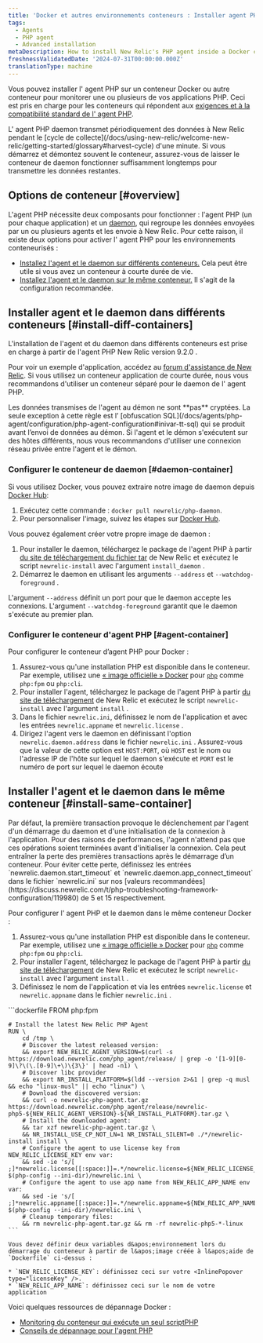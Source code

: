 ```yaml
---
title: 'Docker et autres environnements conteneurs : Installer agent PHP'
tags:
  - Agents
  - PHP agent
  - Advanced installation
metaDescription: How to install New Relic's PHP agent inside a Docker container or other container to monitor your PHP apps.
freshnessValidatedDate: '2024-07-31T00:00:00.000Z'
translationType: machine
---
```


Vous pouvez installer l&apos; agent PHP sur un conteneur Docker ou autre conteneur pour monitorer une ou plusieurs de vos applications PHP. Ceci est pris en charge pour les conteneurs qui répondent aux [exigences et à la compatibilité standard de l&apos; agent PHP](/docs/agents/php-agent/getting-started/php-agent-compatibility-requirements).

<Callout variant="important">
  L&apos; agent PHP daemon transmet périodiquement des données à New Relic pendant le [cycle de collecte](/docs/using-new-relic/welcome-new-relic/getting-started/glossary#harvest-cycle) d&apos;une minute. Si vous démarrez et démontez souvent le conteneur, assurez-vous de laisser le conteneur de daemon fonctionner suffisamment longtemps pour transmettre les données restantes.
</Callout>

## Options de conteneur [#overview]

L&apos;agent PHP nécessite deux composants pour fonctionner : l&apos;agent PHP (un pour chaque application) et un [daemon](/docs/agents/php-agent/getting-started/new-relic-daemon-processes), qui regroupe les données envoyées par un ou plusieurs agents et les envoie à New Relic. Pour cette raison, il existe deux options pour activer l&apos; agent PHP pour les environnements conteneurisés :

* [Installez l&apos;agent et le daemon sur différents conteneurs.](#install-diff-containers) Cela peut être utile si vous avez un conteneur à courte durée de vie.
* [Installez l&apos;agent et le daemon sur le même conteneur.](#install-same-container) Il s&apos;agit de la configuration recommandée.

## Installer agent et le daemon dans différents conteneurs [#install-diff-containers]

L&apos;installation de l&apos;agent et du daemon dans différents conteneurs est prise en charge à partir de l&apos;agent PHP New Relic version 9.2.0 .

Pour voir un exemple d&apos;application, accédez au [forum d&apos;assistance de New Relic](https://discuss.newrelic.com/t/relic-solution-php-agent-and-daemon-containers/84841). Si vous utilisez un conteneur application de courte durée, nous vous recommandons d&apos;utiliser un conteneur séparé pour le daemon de l&apos; agent PHP.

<Callout variant="caution">
  Les données transmises de l&apos;agent au démon ne sont **pas** cryptées. La seule exception à cette règle est l’ [obfuscation SQL](/docs/agents/php-agent/configuration/php-agent-configuration#inivar-tt-sql) qui se produit avant l’envoi de données au démon. Si l&apos;agent et le démon s&apos;exécutent sur des hôtes différents, nous vous recommandons d&apos;utiliser une connexion réseau privée entre l&apos;agent et le démon.
</Callout>

### Configurer le conteneur de daemon [#daemon-container]

Si vous utilisez Docker, vous pouvez extraire notre image de daemon depuis [Docker Hub](https://hub.docker.com/r/newrelic/php-daemon):

1. Exécutez cette commande : `docker pull newrelic/php-daemon`.
2. Pour personnaliser l&apos;image, suivez les étapes sur [Docker Hub](https://hub.docker.com/r/newrelic/php-daemon).

Vous pouvez également créer votre propre image de daemon :

1. Pour installer le daemon, téléchargez le package de l&apos;agent PHP à partir [du site de téléchargement du fichier tar](/docs/agents/php-agent/installation/php-agent-installation-tar-file) de New Relic et exécutez le script `newrelic-install` avec l&apos;argument `install_daemon` .
2. Démarrez le daemon en utilisant les arguments `--address` et `--watchdog-foreground` .

L&apos;argument `--address` définit un port pour que le daemon accepte les connexions. L&apos;argument `--watchdog-foreground` garantit que le daemon s&apos;exécute au premier plan.

### Configurer le conteneur d&apos;agent PHP [#agent-container]

Pour configurer le conteneur d’agent PHP pour Docker :

1. Assurez-vous qu&apos;une installation PHP est disponible dans le conteneur. Par exemple, utilisez une [« image officielle » Docker](https://github.com/docker-library/official-images#what-are-official-images) pour [`php`](https://hub.docker.com/_/php/) comme `php:fpm` ou `php:cli`.
2. Pour installer l&apos;agent, téléchargez le package de l&apos;agent PHP à partir [du site de téléchargement](https://download.newrelic.com/php_agent/release/) de New Relic et exécutez le script `newrelic-install` avec l&apos;argument `install` .
3. Dans le fichier `newrelic.ini`, définissez le nom de l&apos;application et <InlinePopover type="licenseKey" />avec les entrées `newrelic.appname` et `newrelic.license` .
4. Dirigez l&apos;agent vers le daemon en définissant l&apos;option `newrelic.daemon.address` dans le fichier `newrelic.ini` . Assurez-vous que la valeur de cette option est `HOST:PORT`, où `HOST` est le nom ou l&apos;adresse IP de l&apos;hôte sur lequel le daemon s&apos;exécute et `PORT` est le numéro de port sur lequel le daemon écoute

## Installer l&apos;agent et le daemon dans le même conteneur [#install-same-container]

<Callout variant="caution">
  Par défaut, la première transaction provoque le déclenchement par l&apos;agent d&apos;un démarrage du daemon et d&apos;une initialisation de la connexion à l&apos;application. Pour des raisons de performances, l&apos;agent n&apos;attend pas que ces opérations soient terminées avant d&apos;initialiser la connexion. Cela peut entraîner la perte des premières transactions après le démarrage d’un conteneur. Pour éviter cette perte, définissez les entrées `newrelic.daemon.start_timeout` et `newrelic.daemon.app_connect_timeout` dans le fichier `newrelic.ini` sur nos [valeurs recommandées](https://discuss.newrelic.com/t/php-troubleshooting-framework-configuration/119980) de 5 et 15 respectivement.
</Callout>

Pour configurer l&apos; agent PHP et le daemon dans le même conteneur Docker :

1. Assurez-vous qu&apos;une installation PHP est disponible dans le conteneur. Par exemple, utilisez une [« image officielle » Docker](https://github.com/docker-library/official-images#what-are-official-images) pour [`php`](https://hub.docker.com/_/php/) comme `php:fpm` ou `php:cli`.
2. Pour installer l&apos;agent, téléchargez le package de l&apos;agent PHP à partir [du site de téléchargement](https://download.newrelic.com/php_agent/release/) de New Relic et exécutez le script `newrelic-install` avec l&apos;argument `install` .
3. Définissez le nom de l&apos;application et <InlinePopover type="licenseKey" />via les entrées `newrelic.license` et `newrelic.appname` dans le fichier `newrelic.ini` .

<CollapserGroup>
  <Collapser id="dockerfile-example" title="Exemple de fichier Docker">
    ```dockerfile
    FROM php:fpm

    # Install the latest New Relic PHP Agent
    RUN \
        cd /tmp \
        # Discover the latest released version:
        && export NEW_RELIC_AGENT_VERSION=$(curl -s https://download.newrelic.com/php_agent/release/ | grep -o '[1-9][0-9]\?\(\.[0-9]\+\)\{3\}' | head -n1) \
        # Discover libc provider
        && export NR_INSTALL_PLATFORM=$(ldd --version 2>&1 | grep -q musl && echo "linux-musl" || echo "linux") \
        # Download the discovered version:
        && curl -o newrelic-php-agent.tar.gz https://download.newrelic.com/php_agent/release/newrelic-php5-${NEW_RELIC_AGENT_VERSION}-${NR_INSTALL_PLATFORM}.tar.gz \
        # Install the downloaded agent:
        && tar xzf newrelic-php-agent.tar.gz \
        && NR_INSTALL_USE_CP_NOT_LN=1 NR_INSTALL_SILENT=0 ./*/newrelic-install install \
        # Configure the agent to use license key from NEW_RELIC_LICENSE_KEY env var:
        && sed -ie 's/[ ;]*newrelic.license[[:space:]]=.*/newrelic.license=${NEW_RELIC_LICENSE_KEY}/' $(php-config --ini-dir)/newrelic.ini \
        # Configure the agent to use app name from NEW_RELIC_APP_NAME env var:
        && sed -ie 's/[ ;]*newrelic.appname[[:space:]]=.*/newrelic.appname=${NEW_RELIC_APP_NAME}/' $(php-config --ini-dir)/newrelic.ini \
        # Cleanup temporary files:
        && rm newrelic-php-agent.tar.gz && rm -rf newrelic-php5-*-linux
    ```

    Vous devez définir deux variables d&apos;environnement lors du démarrage du conteneur à partir de l&apos;image créée à l&apos;aide de `Dockerfile` ci-dessus :

    * `NEW_RELIC_LICENSE_KEY`: définissez ceci sur votre <InlinePopover type="licenseKey" />.
    * `NEW_RELIC_APP_NAME`: définissez ceci sur le nom de votre application
  </Collapser>
</CollapserGroup>

<Callout variant="tip">
  Voici quelques ressources de dépannage Docker :

  * [Monitoring du conteneur qui exécute un seul scriptPHP](https://discuss.newrelic.com/t/relic-solution-single-php-script-docker-containers/80386)
  * [Conseils de dépannage pour l&apos;agent PHP](https://discuss.newrelic.com/t/php-troubleshooting-framework-configuration/119980)
</Callout>

<InstallFeedback />